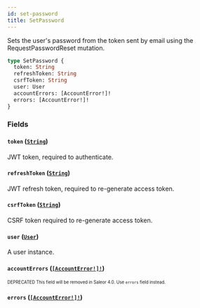 ```yaml
---
id: set-password
title: SetPassword
---
```


Sets the user's password from the token sent by email using the RequestPasswordReset mutation.

```graphql
type SetPassword {
  token: String
  refreshToken: String
  csrfToken: String
  user: User
  accountErrors: [AccountError!]!
  errors: [AccountError!]!
}
```

### Fields

#### `token` ([`String`](/developer/api-reference/scalars/string.mdx))

JWT token, required to authenticate.

#### `refreshToken` ([`String`](/developer/api-reference/scalars/string.mdx))

JWT refresh token, required to re-generate access token.

#### `csrfToken` ([`String`](/developer/api-reference/scalars/string.mdx))

CSRF token required to re-generate access token.

#### `user` ([`User`](/developer/api-reference/objects/user.mdx))

A user instance.

#### `accountErrors` ([`[AccountError!]!`](/developer/api-reference/objects/account-error.mdx))

<sub><sup><span className="deprecatedTag">DEPRECATED</span> This field will be removed in Saleor 4.0. Use `errors` field instead.</sup></sub>

#### `errors` ([`[AccountError!]!`](/developer/api-reference/objects/account-error.mdx))
